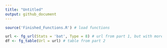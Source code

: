 ```yaml
---
title: "Untitled"
output: github_document
---
```


```r
source('Finished_Functions.R') # load functions

url <- fg_url(Stats = 'bat', Type = 8) # url from part 1, but with more observations
df <- fg_table(Url = url) # table from part 2
```

```r

```
